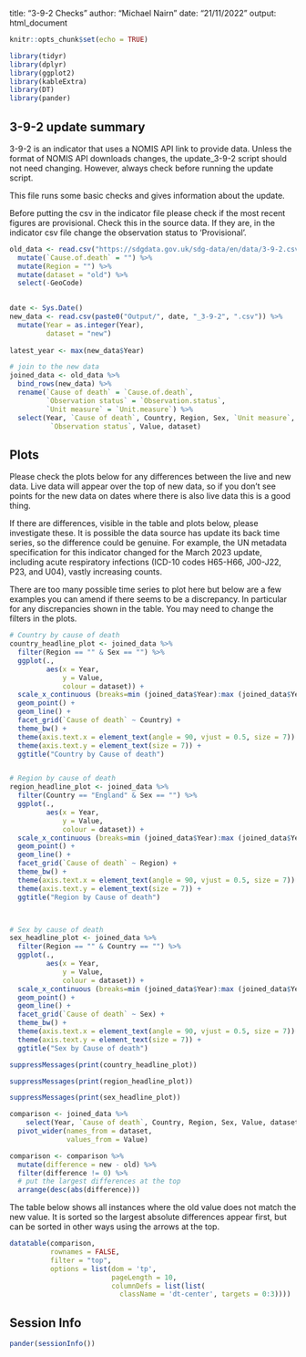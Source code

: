 title: "3-9-2 Checks"
author: "Michael Nairn"
date: "21/11/2022"
output: html_document

```r
knitr::opts_chunk$set(echo = TRUE)
```


```r
library(tidyr)
library(dplyr)
library(ggplot2)
library(kableExtra)
library(DT)
library(pander)
```



   
## 3-9-2 update summary

3-9-2 is an indicator that uses a NOMIS API link to provide data. Unless the 
format of NOMIS API downloads changes, the update_3-9-2 script should not need 
changing. However, always check before running the update script. 

This file runs some basic checks and gives information about the update.
  
Before putting the csv in the indicator file please check if the most recent 
figures are provisional. Check this in the source data. If they 
are, in the indicator csv file change the observation status to 'Provisional'.



```r
old_data <- read.csv("https://sdgdata.gov.uk/sdg-data/en/data/3-9-2.csv") %>%
  mutate(`Cause.of.death` = "") %>%
  mutate(Region = "") %>%
  mutate(dataset = "old") %>%
  select(-GeoCode)
  

date <- Sys.Date()
new_data <- read.csv(paste0("Output/", date, "_3-9-2", ".csv")) %>% 
  mutate(Year = as.integer(Year),
         dataset = "new")
 
latest_year <- max(new_data$Year)

# join to the new data
joined_data <- old_data %>% 
  bind_rows(new_data) %>%
  rename(`Cause of death` = `Cause.of.death`,
         `Observation status` = `Observation.status`,
         `Unit measure` = `Unit.measure`) %>%
  select(Year, `Cause of death`, Country, Region, Sex, `Unit measure`,
          `Observation status`, Value, dataset)

```


## Plots
Please check the plots below for any differences between the live and new data.
Live data will appear over the top of new data, so if you don't see points for
the new data on dates where there is also live data this is a good thing. 


If there are differences, visible in the table and plots below, please investigate these.
It is possible the data source has update its back time series, so the difference
could be genuine. For example, the UN metadata specification for this indicator
changed for the March 2023 update, including acute respiratory infections 
(ICD-10 codes H65-H66, J00-J22, P23, and U04), vastly increasing counts. 

There are too many possible time series to plot here 
but below are a few examples you can amend if there seems to be a discrepancy. In 
particular for any discrepancies shown in the table. 
You may need to change the filters in the plots. 




```r

# Country by cause of death
country_headline_plot <- joined_data %>% 
  filter(Region == "" & Sex == "") %>% 
  ggplot(.,
         aes(x = Year,
             y = Value,
             colour = dataset)) +
  scale_x_continuous (breaks=min (joined_data$Year):max (joined_data$Year)) +
  geom_point() +
  geom_line() +
  facet_grid(`Cause of death` ~ Country) +
  theme_bw() +
  theme(axis.text.x = element_text(angle = 90, vjust = 0.5, size = 7)) +
  theme(axis.text.y = element_text(size = 7)) +
  ggtitle("Country by Cause of death")


# Region by cause of death
region_headline_plot <- joined_data %>% 
  filter(Country == "England" & Sex == "") %>% 
  ggplot(.,
         aes(x = Year,
             y = Value,
             colour = dataset)) +
  scale_x_continuous (breaks=min (joined_data$Year):max (joined_data$Year)) +
  geom_point() +
  geom_line() +
  facet_grid(`Cause of death` ~ Region) +
  theme_bw() +
  theme(axis.text.x = element_text(angle = 90, vjust = 0.5, size = 7)) +
  theme(axis.text.y = element_text(size = 7)) +
  ggtitle("Region by Cause of death")



# Sex by cause of death
sex_headline_plot <- joined_data %>% 
  filter(Region == "" & Country == "") %>% 
  ggplot(.,
         aes(x = Year,
             y = Value,
             colour = dataset)) +
  scale_x_continuous (breaks=min (joined_data$Year):max (joined_data$Year)) +
  geom_point() +
  geom_line() +
  facet_grid(`Cause of death` ~ Sex) +
  theme_bw() +
  theme(axis.text.x = element_text(angle = 90, vjust = 0.5, size = 7)) +
  theme(axis.text.y = element_text(size = 7)) +
  ggtitle("Sex by Cause of death")

```

```r
suppressMessages(print(country_headline_plot))
```

```r
suppressMessages(print(region_headline_plot))
```


```r
suppressMessages(print(sex_headline_plot))
```



```r
comparison <- joined_data %>% 
    select(Year, `Cause of death`, Country, Region, Sex, Value, dataset) %>% 
  pivot_wider(names_from = dataset,
              values_from = Value)

comparison <- comparison %>% 
  mutate(difference = new - old) %>% 
  filter(difference != 0) %>% 
  # put the largest differences at the top
  arrange(desc(abs(difference)))

```


The table below shows all instances where the old value does not match the new 
value. It is sorted so the largest absolute differences appear first, but can
be sorted in other ways using the arrows at the top.

```r
datatable(comparison, 
          rownames = FALSE, 
          filter = "top",
          options = list(dom = 'tp', 
                         pageLength = 10,
                         columnDefs = list(list(
                           className = 'dt-center', targets = 0:3))))
```
  


## Session Info
```r
pander(sessionInfo())
```

